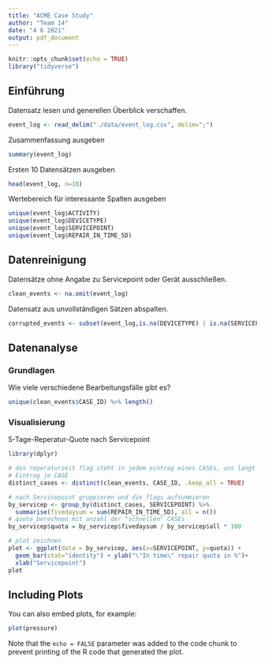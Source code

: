 ```yaml
---
title: "ACME Case Study"
author: "Team 14"
date: "4 6 2021"
output: pdf_document
---
```


```r
knitr::opts_chunk$set(echo = TRUE)
library("tidyverse")
```

## Einführung

Datensatz lesen und generellen Überblick verschaffen.

```r
event_log <- read_delim("./data/event_log.csv", delim=";")
```
Zusammenfassung ausgeben
```r
summary(event_log)

```

Ersten 10 Datensätzen ausgeben
```r
head(event_log, n=10)

```

Wertebereich für interessante Spalten ausgeben
```r
unique(event_log$ACTIVITY)
unique(event_log$DEVICETYPE)
unique(event_log$SERVICEPOINT)
unique(event_log$REPAIR_IN_TIME_5D)
```

## Datenreinigung

Datensätze ohne Angabe zu Servicepoint oder Gerät ausschließen.

```r
clean_events <- na.omit(event_log)
```

Datensatz aus unvollständigen Sätzen abspalten.
```r
corrupted_events <- subset(event_log,is.na(DEVICETYPE) | is.na(SERVICEPOINT))
```
## Datenanalyse

### Grundlagen

Wie viele verschiedene Bearbeitungsfälle gibt es?

```r
unique(clean_events$CASE_ID) %>% length()
```

### Visualisierung

5-Tage-Reperatur-Quote nach Servicepoint

```r
library(dplyr)

# das reperaturzeit flag steht in jedem eintrag eines CASEs, uns langt aber ein 
# Eintrag je CASE
distinct_cases <- distinct(clean_events, CASE_ID, .keep_all = TRUE)

# nach Servicepoint gruppieren und die flags aufsummieren
by_servicep <- group_by(distinct_cases, SERVICEPOINT) %>%
  summarise(fivedaysum = sum(REPAIR_IN_TIME_5D), all = n())
# quote berechnen mit anzahl der "schnellen" CASEs
by_servicep$quota = by_servicep$fivedaysum / by_servicep$all * 100

# plot zeichnen
plot <- ggplot(data = by_servicep, aes(x=SERVICEPOINT, y=quota)) +
  geom_bar(stat="identity") + ylab("\"In time\" repair quota in %")+
  xlab("Servicepoint")
plot
```

## Including Plots

You can also embed plots, for example:

```r
plot(pressure)
```

Note that the `echo = FALSE` parameter was added to the code chunk to prevent printing of the R code that generated the plot.
